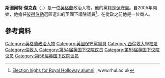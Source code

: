 '''斯圖爾特·傑克森'''（{{lang-en|Stewart Jackson}}，{{bd|1965年|1月31日}}）是一位[[英格蘭|英格蘭]]政治人物，他的黨籍是[[保守黨_(英國)|保守黨]]。自2005年開始，他擔任[[彼得伯勒_(英國國會選區)|彼得伯勒]]選區選出的英國下議院議員<ref>[http://www.rhul.ac.uk/messages/press/message.asp?ref_no=2210 Election highs for Royal Holloway alumni] {{Wayback|url=http://www.rhul.ac.uk/messages/press/message.asp?ref_no=2210 |date=20110609085453 }}, www.rhul.ac.uk</ref>。在從政之前他是一位商人。
==參考資料==
{{Reflist}}

{{DEFAULTSORT:Jackson, Stewart}}
[[Category:英格蘭政治人物|Category:英格蘭政治人物]]
[[Category:英國保守黨黨員|Category:英國保守黨黨員]]
[[Category:西倫敦大學校友|Category:西倫敦大學校友]]
[[Category:倫敦人|Category:倫敦人]]
[[Category:第54届英国下议院议员|Category:第54届英国下议院议员]]
[[Category:第55届英国下议院议员|Category:第55届英国下议院议员]]
[[Category:第56届英国下议院议员|Category:第56届英国下议院议员]]